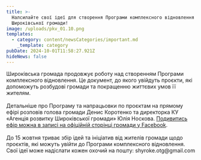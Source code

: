 ```yaml
---
title: >-
  Налсилайте свої ідеї для створення Програми комплексного відновлення
  Широківської громади!
image: /uploads/pkv_01.10.png
templates:
  - category: content/newsCategories/important.md
    _template: category
pubDate: 2024-10-01T11:58:27.921Z
hideNews: false
---
```


Широківська громада продовжує роботу над створенням Програми комплексного відновлення. Це документ, до якого увійдуть проєкти, які допоможуть розбудові громади та покращенню життєвих умов її жителям.\
\
Детальніше про Програму та напрацьовки по проєктам на прямому ефірі розповів голова громади Денис Коротенко та директорка КУ «Агенція розвитку Широківської громади» Юлія Носкова. [Подивитись ефір можна в записі на офіційній сторінці громади у Facebook](https://www.facebook.com/watch/live/?ref=watch_permalink\&v=546328887800654).\
\
До 15 жовтня триває збір ідей та ініціатив від жителів громади щодо проєктів, які можуть увійти до Програми комплексного відновлення. Свої ідеї може надіслати кожен охочий на пошту: shyroke.otg\@gmail.com
